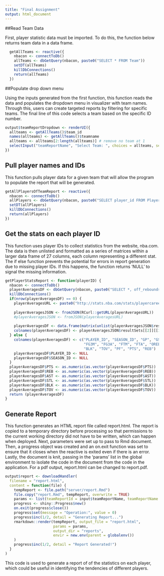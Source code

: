 ```yaml
---
title: "Final Assignment"
output: html_document
---
```

##Read Team Data

First, player statistic data must be imported. To do this, the function below returns team data in a data frame. 

```r
  getAllTeams <- reactive({
    nbacon <- connectToDb()
    allTeams <- dbGetQuery(nbacon, paste0("SELECT * FROM Team"))
    setDT(allTeams)
    killDbConnections()
    return(allTeams)
  })
```


##Populate drop down menu

Using the inputs generated from the first function, this function reads the data and populates the dropdown menu in visualizer with team names. Through this, users can create targeted reports by filtering for specific teams. The final line of this code selects a team based on the specific ID number.

```r
output$teamReportDropdown <- renderUI({
  allteams <- getAllTeams()$team_id
  names(allteams) <- getAllTeams()$teamname
  allteams <- allteams[2:length(allteams)] # remove no team at 1
  selectInput("teamReportName", "Select Team: ", choices = allteams, selected = "1610612761")
})
```

## Pull player names and IDs

This function pulls player data for a given team that will allow the program to populate the report that will be generated. 

```r
getAllPlayersOfTeamReport <- reactive({
  nbacon <- connectToDb()
  allPlayers <- dbGetQuery(nbacon, paste0("SELECT player_id FROM Player WHERE team_id = ", input$teamReportName))
  setDT(allPlayers)
  killDbConnections()
  return(allPlayers)
})
```

## Get the stats on each player ID

This function uses player IDs to collect statistics from the website, nba.com. The data is then unlisted and formatted as a series of matrices within a larger data frame of 27 columns, each column representing a different stat. The if else function prevents the potential for errors in report generation due to missing player IDs. If this happens, the function returns 'NULL' to signal the missing information. 

```r
getPlayerStatsReport <- function(playerID) {
  nbacon <- connectToDb()
  playerAveragesDF <- dbGetQuery(nbacon, paste0("SELECT *, off_rebounds + def_rebounds AS rebounds FROM PlayerSeasonStats WHERE player_id = ", playerID))
  killDbConnections()
  if(nrow(playerAveragesDF) == 0) {
    playerAveragesURL <- paste0("http://stats.nba.com/stats/playercareerstats?PerMode=PerGame&PlayerID=", playerID)
    
    playerAveragesJSON <- fromJSON(RCurl::getURL(playerAveragesURL))
    #playerAveragesJSON <- fromJSON(playerAveragesURL)
    
    playerAveragesDF <- data.frame(matrix(unlist(playerAveragesJSON$resultSets[[3]][[1]]), ncol = 27))
    colnames(playerAveragesDF) <- playerAveragesJSON$resultSets[[2]][[1]]
  } else {
    colnames(playerAveragesDF) <- c("PLAYER_ID", "SEASON_ID", "GP", "GS", "MIN", "FGM", "FGA",
                                    "FG3M", "FG3A", "FTM", "FTA", "OREB", "DREB", "AST", "STL",
                                    "BLK", "TOV", "PF", "PTS", "REB")
    playerAveragesDF$PLAYER_ID <- NULL
    playerAveragesDF$SEASON_ID <- NULL
  }
  playerAveragesDF$PTS <- as.numeric(as.vector(playerAveragesDF$PTS))
  playerAveragesDF$REB <- as.numeric(as.vector(playerAveragesDF$REB))
  playerAveragesDF$AST <- as.numeric(as.vector(playerAveragesDF$AST))
  playerAveragesDF$STL <- as.numeric(as.vector(playerAveragesDF$STL))
  playerAveragesDF$BLK <- as.numeric(as.vector(playerAveragesDF$BLK))
  playerAveragesDF$TOV <- as.numeric(as.vector(playerAveragesDF$TOV))
  return (playerAveragesDF)
}
```

## Generate Report

This function generates an HTML report file called report.html. The report is copied to a temporary directory before
processing so that permissions to the current working directory did not have to be written, which can happen when
deployed. Next, parameters were set up to pass to Rmd document. Then, a progress object was created and an on.exit
function was set to ensure that it closes when the reactive is exited even if there is an error. Lastly, the document is
knit, passing in the 'params' list in the global environment to isolate the code in the document from the code in the 
application. For a pdf output, report.html can be changed to report.pdf. 

```r
output$report <- downloadHandler(
  filename = "report.html",
  content = function(file) {
    tempReport <- file.path("server/report.Rmd")
    file.copy("report.Rmd", tempReport, overwrite = TRUE)
    params <- list(teamReportId = input$teamReportName, teamReportName = getAllTeams()[team_id == input$teamReportName]$teamname)
    progress <- shiny::Progress$new()
    on.exit(progress$close())
    progress$set(message = "Operation:", value = 0)
    progress$inc(1/2, detail = "Generating Report...")
    rmarkdown::render(tempReport, output_file = "report.html",
                      params = params,
                      output_dir = "reports",
                      envir = new.env(parent = globalenv())
    )
    progress$inc(1/2, detail = "Report Generated!")
  }
)
```
This code is used to generate a report of of the statistics on each player, which could be useful in identifying the tendencies of different players.